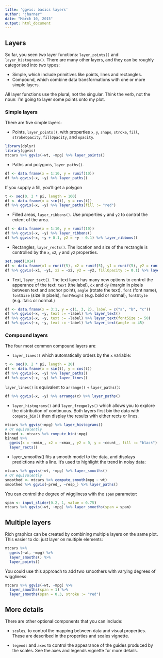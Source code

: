 ```yaml
---
title: 'ggvis: basics layers'
author: "jharner"
date: "March 10, 2015"
output: html_document
---
```


## Layers

So far, you seen two layer functions: `layer_points()` and `layer_histograms()`. There are many other layers, and they can be roughly categorised into two types:

* Simple, which include primitives like points, lines and rectangles.
* Compound, which combine data transformations with one or more simple layers.

All layer functions use the plural, not the singular. Think the verb, not the noun: I’m going to layer some points onto my plot.

### Simple layers

There are five simple layers:

* Points, `layer_points()`, with properties `x`, `y`, `shape`, `stroke`, `fill`, `strokeOpacity`, `fillOpacity`, and `opacity`.
```r
library(dplyr)
library(ggvis)
mtcars %>% ggvis(~wt, ~mpg) %>% layer_points()
```

* Paths and polygons, `layer_paths()`.
```r
df <- data.frame(x = 1:10, y = runif(10))
df %>% ggvis(~x, ~y) %>% layer_paths()
```

If you supply a fill, you’ll get a polygon
```r
t <- seq(0, 2 * pi, length = 100)
df <- data.frame(x = sin(t), y = cos(t))
df %>% ggvis(~x, ~y) %>% layer_paths(fill := "red")
```

* Filled areas, `layer_ribbons()`. Use properties `y` and `y2` to control the extent of the area.
```r
df <- data.frame(x = 1:10, y = runif(10))
df %>% ggvis(~x, ~y) %>% layer_ribbons()
df %>% ggvis(~x, ~y + 0.1, y2 = ~y - 0.1) %>% layer_ribbons()
```

* Rectangles, `layer_rects()`. The location and size of the rectangle is controlled by the `x`, `x2`, `y` and `y2` properties.
```r
set.seed(1014)
df <- data.frame(x1 = runif(5), x2 = runif(5), y1 = runif(5), y2 = runif(5))
df %>% ggvis(~x1, ~y1, x2 = ~x2, y2 = ~y2, fillOpacity := 0.1) %>% layer_rects()
```

* Text, `layer_text()`. The text layer has many new options to control the apperance of the text: `text` (the label), `dx` and `dy` (margin in pixels between text and anchor point), `angle` (rotate the text), `font` (font name), `fontSize` (size in pixels), `fontWeight` (e.g. bold or normal), `fontStyle` (e.g. italic or normal.)
```r
df <- data.frame(x = 3:1, y = c(1, 3, 2), label = c("a", "b", "c"))
df %>% ggvis(~x, ~y, text := ~label) %>% layer_text()
df %>% ggvis(~x, ~y, text := ~label) %>% layer_text(fontSize := 50)
df %>% ggvis(~x, ~y, text := ~label) %>% layer_text(angle := 45)
```

### Compound layers

The four most common compound layers are:

* `layer_lines()` which automatically orders by the `x` variable:
```r
t <- seq(0, 2 * pi, length = 20)
df <- data.frame(x = sin(t), y = cos(t))
df %>% ggvis(~x, ~y) %>% layer_paths()
df %>% ggvis(~x, ~y) %>% layer_lines()
```

`layer_lines()` is equivalent to `arrange()` + `layer_paths()`:

```r
df %>% ggvis(~x, ~y) %>% arrange(x) %>% layer_paths()
```

* `layer_histograms()` and `layer_freqpolys()` which allows you to explore the distribution of continuous. Both layers first bin the data with `compute_bin()` then display the results with either rects or lines.
```r
mtcars %>% ggvis(~mpg) %>% layer_histograms()
# Or equivalently
binned <- mtcars %>% compute_bin(~mpg) 
binned %>% 
  ggvis(x = ~xmin_, x2 = ~xmax_, y2 = 0, y = ~count_, fill := "black") %>%
  layer_rects()
```

* layer_smooths() fits a smooth model to the data, and displays predictions with a line. It’s used to highlight the trend in noisy data:
```r
mtcars %>% ggvis(~wt, ~mpg) %>% layer_smooths()
# Or equivalently
smoothed <- mtcars %>% compute_smooth(mpg ~ wt)
smoothed %>% ggvis(~pred_, ~resp_) %>% layer_paths()
```

You can control the degree of wiggliness with the `span` parameter:
```r
span <- input_slider(0.2, 1, value = 0.75)
mtcars %>% ggvis(~wt, ~mpg) %>% layer_smooths(span = span)
```

## Multiple layers

Rich graphics can be created by combining multiple layers on the same plot. This easier to do: just layer on multiple elements:
```r
mtcars %>% 
  ggvis(~wt, ~mpg) %>% 
  layer_smooths() %>% 
  layer_points()
```

You could use this approach to add two smoothers with varying degrees of wiggliness:
```r
mtcars %>% ggvis(~wt, ~mpg) %>%
  layer_smooths(span = 1) %>%
  layer_smooths(span = 0.3, stroke := "red")
```

## More details

There are other optional components that you can include:

* `scales`, to control the mapping between data and visual properties. These are described in the properties and scales vignette.

* `legends` and `axes` to control the appearance of the guides produced by the scales. See the axes and legends vignette for more details.




